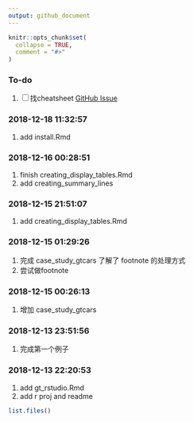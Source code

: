 ```yaml
---
output: github_document
---
```


<!-- README.md is generated from README.Rmd. Please edit that file -->

```r
knitr::opts_chunk$set(
  collapse = TRUE,
  comment = "#>"
)
```

### To-do

1. <input type="checkbox" id="checkbox1" class="styled">找cheatsheet
[GitHub Issue](https://github.com/rstudio/gt/issues/105)

### 2018-12-18 11:32:57

1. add install.Rmd

### 2018-12-16 00:28:51

1. finish creating_display_tables.Rmd
1. add creating_summary_lines

### 2018-12-15 21:51:07

1. add creating_display_tables.Rmd

### 2018-12-15 01:29:26

1. 完成 case_study_gtcars 了解了 footnote 的处理方式
1. 尝试做footnote

### 2018-12-15 00:26:13

1. 增加 case_study_gtcars

### 2018-12-13 23:51:56

1. 完成第一个例子

### 2018-12-13 22:20:53

1. add gt_rstudio.Rmd
1. add r proj and readme

```r
list.files()
```

